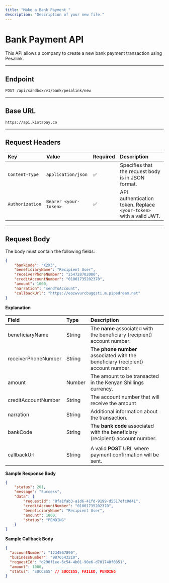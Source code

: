 ```yaml
---
title: "Make a Bank Payment "
description: "Description of your new file."
---
```


# Bank Payment API

This API allows a company to create a new bank payment transaction using Pesalink.

---

## **Endpoint**

`POST /api/sandbox/v1/bank/pesalink/new`

---

## **Base URL**

`https://api.kiotapay.co`

---

## **Request Headers**

| Key             | Value                 | Required | Description                                                        |
| :-------------- | :-------------------- | :------- | :----------------------------------------------------------------- |
| `Content-Type`  | `application/json`    | ✅        | Specifies that the request body is in JSON format.                 |
| `Authorization` | `Bearer <your-token>` | ✅        | API authentication token. Replace `<your-token>` with a valid JWT. |

---

## **Request Body**

The body must contain the following fields:

```json
{
    "bankCode": "X2X3",
    "beneficiaryName": "Recipient User",
    "receiverPhoneNumber": "254728702080",
    "creditAccountNumber": "01001735202370",
    "amount": 1000,
    "narration": "sendToAccount",
    "callbackUrl": "https://eozwvurcbugqsti.m.pipedream.net"
}
```

**Explanation**

| **Field**           | Type   | Description                                                                      |
| :------------------ | :----- | :------------------------------------------------------------------------------- |
| beneficiaryName     | String | The **name** associated with the beneficiary (recipient) account number.         |
| receiverPhoneNumber | String | The **phone number** associated with the beneficiary (recipient) account number. |
| amount              | Number | The amount to be transacted in the Kenyan Shillings currency.                    |
| creditAccountNumber | String | The account number that will receive the amount                                  |
| narration           | String | Additional information about the transaction.                                    |
| bankCode            | String | The **bank code** associated with the beneficiary (recipient) account number.    |
|                     |        |                                                                                  |
| callbackUrl         | String | A valid **POST** URL where payment confirmation will be sent.                    |

**Sample Response Body**

```json
{
    "status": 201,
    "message": "Success",
    "data": {
        "requestId": "8fa1fab3-a1d6-41fd-9199-d5517efc0d41",
        "creditAccountNumber": "01001735202370",
        "beneficiaryName": "Recipient User",
        "amount": 1000,
        "status": "PENDING"
    }
}
```

**Sample Callback Body**

```json
{
  "accountNumber": "1234567890",
  "businessNumber": "9876543210",
  "requestId": "d290f1ee-6c54-4b01-90e6-d701748f0851",
  "amount": 1000,
  "status": "SUCCESS" // SUCCESS, FAILED, PENDING
}
```